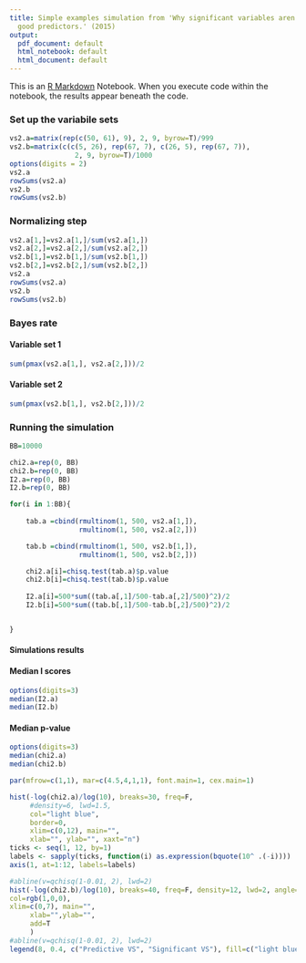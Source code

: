 ```yaml
---
title: Simple examples simulation from 'Why significant variables aren't automatically
  good predictors.' (2015)
output:
  pdf_document: default
  html_notebook: default
  html_document: default
---
```


This is an [R Markdown](http://rmarkdown.rstudio.com) Notebook. When you execute code within the notebook, the results appear beneath the code. 

### Set up the variabile sets
```r
vs2.a=matrix(rep(c(50, 61), 9), 2, 9, byrow=T)/999
vs2.b=matrix(c(c(5, 26), rep(67, 7), c(26, 5), rep(67, 7)), 
                2, 9, byrow=T)/1000
options(digits = 2)
vs2.a
rowSums(vs2.a)
vs2.b
rowSums(vs2.b)
```
### Normalizing step
```r
vs2.a[1,]=vs2.a[1,]/sum(vs2.a[1,])
vs2.a[2,]=vs2.a[2,]/sum(vs2.a[2,])
vs2.b[1,]=vs2.b[1,]/sum(vs2.b[1,])
vs2.b[2,]=vs2.b[2,]/sum(vs2.b[2,])
vs2.a
rowSums(vs2.a)
vs2.b
rowSums(vs2.b)
```
### Bayes rate
#### Variable set 1
```r
sum(pmax(vs2.a[1,], vs2.a[2,]))/2
```
#### Variable set 2
```r
sum(pmax(vs2.b[1,], vs2.b[2,]))/2
```

### Running the simulation

```r
BB=10000

chi2.a=rep(0, BB)
chi2.b=rep(0, BB)
I2.a=rep(0, BB)
I2.b=rep(0, BB)

for(i in 1:BB){
    
    tab.a =cbind(rmultinom(1, 500, vs2.a[1,]), 
                 rmultinom(1, 500, vs2.a[2,]))

    tab.b =cbind(rmultinom(1, 500, vs2.b[1,]), 
                 rmultinom(1, 500, vs2.b[2,]))

    chi2.a[i]=chisq.test(tab.a)$p.value
    chi2.b[i]=chisq.test(tab.b)$p.value
    
    I2.a[i]=500*sum((tab.a[,1]/500-tab.a[,2]/500)^2)/2
    I2.b[i]=500*sum((tab.b[,1]/500-tab.b[,2]/500)^2)/2


}
```

#### Simulations results

#### Median I scores
```r
options(digits=3)
median(I2.a)
median(I2.b)
```

#### Median p-value
```r
options(digits=3)
median(chi2.a)
median(chi2.b)
```


```r
par(mfrow=c(1,1), mar=c(4.5,4,1,1), font.main=1, cex.main=1)                    

hist(-log(chi2.a)/log(10), breaks=30, freq=F, 
     #density=6, lwd=1.5,  
     col="light blue", 
     border=0, 
     xlim=c(0,12), main="", 
     xlab="", ylab="", xaxt="n")  
ticks <- seq(1, 12, by=1)
labels <- sapply(ticks, function(i) as.expression(bquote(10^ .(-i))))
axis(1, at=1:12, labels=labels)

#abline(v=qchisq(1-0.01, 2), lwd=2)
hist(-log(chi2.b)/log(10), breaks=40, freq=F, density=12, lwd=2, angle=-45, 
col=rgb(1,0,0), 
xlim=c(0,7), main="", 
     xlab="",ylab="", 
     add=T
     )
#abline(v=qchisq(1-0.01, 2), lwd=2)
legend(8, 0.4, c("Predictive VS", "Significant VS"), fill=c("light blue", "red"), border=c("light blue", "red"), density=c(-1, 20), angle=c(0, -45), bty="n")
```